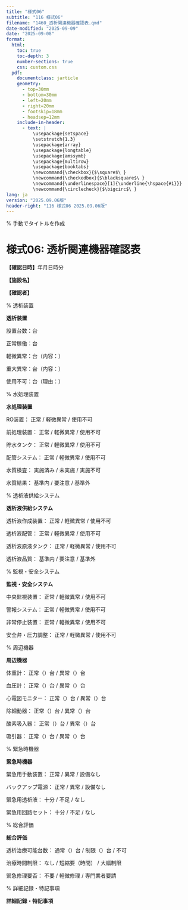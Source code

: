 ```yaml
---
title: "様式06"
subtitle: "116 様式06"
filename: "1460_透析関連機器確認表.qmd"
date-modified: "2025-09-09"
date: "2025-09-08"
format: 
  html:
    toc: true
    toc-depth: 3
    number-sections: true
    css: custom.css
  pdf:
    documentclass: jarticle
    geometry: 
      - top=30mm
      - bottom=30mm  
      - left=20mm
      - right=20mm
      - footskip=18mm
      - headsep=12mm
    include-in-header:
      - text: |
          \usepackage{setspace}
          \setstretch{1.3}
          \usepackage{array}
          \usepackage{longtable}
          \usepackage{amssymb}
          \usepackage{multirow}
          \usepackage{booktabs}
          \newcommand{\checkbox}{$\square$\ }
          \newcommand{\checkedbox}{$\blacksquare$\ }
          \newcommand{\underlinespace}[1]{\underline{\hspace{#1}}}
          \newcommand{\circlecheck}{$\bigcirc$\ }
lang: ja
version: "2025.09.06版"
header-right: "116 様式06 2025.09.06版"
---
```


% 手動でタイトルを作成

# 様式06: 透析関連機器確認表



**【確認日時】**\underlinespace{2cm}年\underlinespace{1cm}月\underlinespace{1cm}日\underlinespace{1cm}時\underlinespace{1cm}分



**【施設名】** \underlinespace{10cm}



**【確認者】** \underlinespace{10cm}



% 透析装置

**\large 透析装置**




\checkbox 設置台数：\underlinespace{2cm}台



\checkbox 正常稼働：\underlinespace{2cm}台



\checkbox 軽微異常：\underlinespace{2cm}台（内容：\underlinespace{6cm}）



\checkbox 重大異常：\underlinespace{2cm}台（内容：\underlinespace{6cm}）



\checkbox 使用不可：\underlinespace{2cm}台（理由：\underlinespace{6cm}）



% 水処理装置

**\large 水処理装置**




\checkbox RO装置：     \checkbox 正常      /      \checkbox 軽微異常      /      \checkbox 使用不可



\checkbox 前処理装置：     \checkbox 正常      /      \checkbox 軽微異常      /      \checkbox 使用不可



\checkbox 貯水タンク：     \checkbox 正常      /      \checkbox 軽微異常      /      \checkbox 使用不可



\checkbox 配管システム：     \checkbox 正常      /      \checkbox 軽微異常      /      \checkbox 使用不可



\checkbox 水質検査：     \checkbox 実施済み      /      \checkbox 未実施      /      \checkbox 実施不可



\checkbox 水質結果：     \checkbox 基準内      /      \checkbox 要注意      /      \checkbox 基準外



% 透析液供給システム

**\large 透析液供給システム**




\checkbox 透析液作成装置：     \checkbox 正常      /      \checkbox 軽微異常      /      \checkbox 使用不可



\checkbox 透析液配管：     \checkbox 正常      /      \checkbox 軽微異常      /      \checkbox 使用不可



\checkbox 透析液原液タンク：     \checkbox 正常      /      \checkbox 軽微異常      /      \checkbox 使用不可



\checkbox 透析液品質：     \checkbox 基準内      /      \checkbox 要注意      /      \checkbox 基準外



% 監視・安全システム

**\large 監視・安全システム**




\checkbox 中央監視装置：     \checkbox 正常      /      \checkbox 軽微異常      /      \checkbox 使用不可



\checkbox 警報システム：     \checkbox 正常      /      \checkbox 軽微異常      /      \checkbox 使用不可



\checkbox 非常停止装置：     \checkbox 正常      /      \checkbox 軽微異常      /      \checkbox 使用不可



\checkbox 安全弁・圧力調整：     \checkbox 正常      /      \checkbox 軽微異常      /      \checkbox 使用不可



% 周辺機器

**\large 周辺機器**




\checkbox 体重計：     正常（\underlinespace{1.5cm}）台      /      異常（\underlinespace{1.5cm}）台



\checkbox 血圧計：     正常（\underlinespace{1.5cm}）台      /      異常（\underlinespace{1.5cm}）台



\checkbox 心電図モニター：     正常（\underlinespace{1.5cm}）台      /      異常（\underlinespace{1.5cm}）台



\checkbox 除細動器：     正常（\underlinespace{1.5cm}）台      /      異常（\underlinespace{1.5cm}）台



\checkbox 酸素吸入器：     正常（\underlinespace{1.5cm}）台      /      異常（\underlinespace{1.5cm}）台



\checkbox 吸引器：     正常（\underlinespace{1.5cm}）台      /      異常（\underlinespace{1.5cm}）台



% 緊急時機器

**\large 緊急時機器**




\checkbox 緊急用手動装置：     \checkbox 正常      /      \checkbox 異常      /      \checkbox 設備なし



\checkbox バックアップ電源：     \checkbox 正常      /      \checkbox 異常      /      \checkbox 設備なし



\checkbox 緊急用透析液：     \checkbox 十分      /      \checkbox 不足      /      \checkbox なし



\checkbox 緊急用回路セット：     \checkbox 十分      /      \checkbox 不足      /      \checkbox なし



% 総合評価

**\large 総合評価**




\checkbox 透析治療可能台数：     通常（\underlinespace{2cm}）台      /      制限（\underlinespace{2cm}）台      /      不可



\checkbox 治療時間制限：     \checkbox なし      /      短縮要（\underlinespace{2cm}時間）      /      \checkbox 大幅制限



\checkbox 緊急修理要否：     \checkbox 不要      /      \checkbox 軽微修理      /      \checkbox 専門業者要請



% 詳細記録・特記事項

**\large 詳細記録・特記事項**




\underlinespace{13cm}



\underlinespace{13cm}



\underlinespace{13cm}



\underlinespace{13cm}



\underlinespace{13cm}